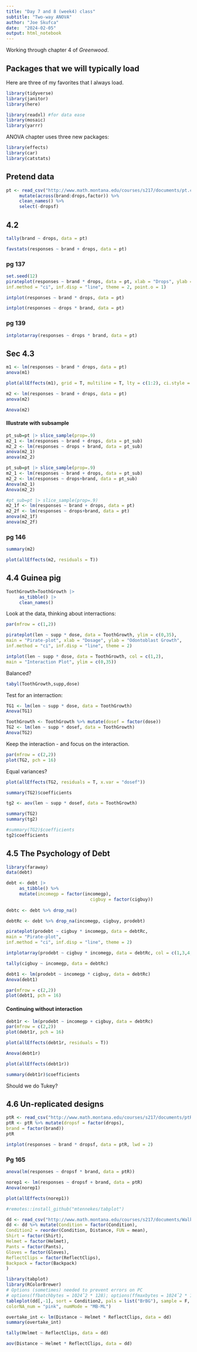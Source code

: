 ```yaml
---
title: "Day 7 and 8 (week4) class"
subtitle: "Two-way ANOVA"
author: "Joe Skufca"
date:  "2024-02-05"
output: html_notebook
---
```


Working through chapter 4 of *Greenwood*.

## Packages that we will typically load


Here are three of my favorites that I always load.

```r
library(tidyverse)
library(janitor)
library(here)

library(readxl) #for data ease
library(mosaic)
library(yarrr)
```
ANOVA chapter uses three new packages:
```r
library(effects)
library(car)
library(catstats)
```



## Pretend data

```r
pt <- read_csv("http://www.math.montana.edu/courses/s217/documents/pt.csv") %>%
     mutate(across(brand:drops,factor)) %>%
     clean_names() %>%
     select(-dropsf)
```

## 4.2



```r
tally(brand ~ drops, data = pt)
```

```r
favstats(responses ~ brand + drops, data = pt)
```

### pg 137

```r
set.seed(12)
pirateplot(responses ~ brand * drops, data = pt, xlab = "Drops", ylab = "Time",
inf.method = "ci", inf.disp = "line", theme = 2, point.o = 1)
```

```r
intplot(responses ~ brand * drops, data = pt)
```

```r
intplot(responses ~ drops * brand, data = pt)
```

### pg 139
```r
intplotarray(responses ~ drops * brand, data = pt)
```


## Sec 4.3  


```r
m1 <- lm(responses ~ brand * drops, data = pt)
anova(m1)
```

```r
plot(allEffects(m1), grid = T, multiline = T, lty = c(1:2), ci.style = "bars")
```


```r
m2 <- lm(responses ~ brand + drops, data = pt)
anova(m2)
```

```r
Anova(m2)
```


#### Illustrate with subsample

```r
pt_sub=pt |> slice_sample(prop=.9)
m2_1 <- lm(responses ~ brand + drops, data = pt_sub)
m2_2 <- lm(responses ~ drops + brand, data = pt_sub)
anova(m2_1)
anova(m2_2)
```

```r
pt_sub=pt |> slice_sample(prop=.9)
m2_1 <- lm(responses ~ brand + drops, data = pt_sub)
m2_2 <- lm(responses ~ drops+brand, data = pt_sub)
Anova(m2_1)
Anova(m2_2)
```
```r

#pt_sub=pt |> slice_sample(prop=.9)
m2_1f <- lm(responses ~ brand + drops, data = pt)
m2_2f <- lm(responses ~ drops+brand, data = pt)
anova(m2_1f)
anova(m2_2f)

```

### pg 146

```r
summary(m2)
```

```r
plot(allEffects(m2, residuals = T))
```


## 4.4  Guinea pig

```r
ToothGrowth=ToothGrowth |>
     as_tibble() |>
     clean_names()
```


Look at the data, thinking about interractions:

```r
par(mfrow = c(1,2))

pirateplot(len ~ supp * dose, data = ToothGrowth, ylim = c(0,35),
main = "Pirate-plot", xlab = "Dosage", ylab = "Odontoblast Growth",
inf.method = "ci", inf.disp = "line", theme = 2)

intplot(len ~ supp * dose, data = ToothGrowth, col = c(1,2),
main = "Interaction Plot", ylim = c(0,35))
```
Balanced?

```r
tabyl(ToothGrowth,supp,dose)
```



Test for an interraction:

```r
TG1 <- lm(len ~ supp * dose, data = ToothGrowth)
Anova(TG1)

```

```r
ToothGrowth <- ToothGrowth %>% mutate(dosef = factor(dose))
TG2 <- lm(len ~ supp * dosef, data = ToothGrowth)
Anova(TG2)
```

Keep the interaction - and focus on the interaction.

```r
par(mfrow = c(2,2))
plot(TG2, pch = 16)
```
Equal variances?

```r
plot(allEffects(TG2, residuals = T, x.var = "dosef"))
```

```r
summary(TG2)$coefficients
```

```r
tg2 <- aov(len ~ supp * dosef, data = ToothGrowth)
```


```r
summary(TG2)
summary(tg2)
```

```r
#summary(TG2)$coefficients
tg2$coefficients
```

## 4.5 The Psychology of Debt



```r
library(faraway)
data(debt)

debt <- debt |>
     as_tibble() %>% 
     mutate(incomegp = factor(incomegp),
                                cigbuy = factor(cigbuy)) 
     
debtc <- debt %>% drop_na()

debtRc <- debt %>% drop_na(incomegp, cigbuy, prodebt)
```


```r


pirateplot(prodebt ~ cigbuy * incomegp, data = debtRc, 
main = "Pirate-plot", 
inf.method = "ci", inf.disp = "line", theme = 2)

```

```r


intplotarray(prodebt ~ cigbuy * incomegp, data = debtRc, col = c(1,3,4,5,6), lwd = 2)
```

```r
tally(cigbuy ~ incomegp, data = debtRc)
```


```r
debt1 <- lm(prodebt ~ incomegp * cigbuy, data = debtRc)
Anova(debt1)
```

```r
par(mfrow = c(2,2))
plot(debt1, pch = 16)
```

#### Continuing without interaction







```r
debt1r <- lm(prodebt ~ incomegp + cigbuy, data = debtRc)
par(mfrow = c(2,2))
plot(debt1r, pch = 16)
```

```r
plot(allEffects(debt1r, residuals = T))
```

```r
Anova(debt1r)
```

```r
plot(allEffects(debt1r))
```

```r
summary(debt1r)$coefficients
```

Should we do Tukey?

## 4.6  Un-replicated designs

```r
ptR <- read_csv("http://www.math.montana.edu/courses/s217/documents/ptR.csv")
ptR <- ptR %>% mutate(dropsf = factor(drops),
brand = factor(brand))
ptR
```

```r
intplot(responses ~ brand * dropsf, data = ptR, lwd = 2)
```

### Pg 165

```r
anova(lm(responses ~ dropsf * brand, data = ptR))
```

```r
norep1 <- lm(responses ~ dropsf + brand, data = ptR)
Anova(norep1)
```

```r
plot(allEffects(norep1))
```

```r
#remotes::install_github("mtennekes/tabplot")
```



```r
dd <- read_csv("http://www.math.montana.edu/courses/s217/documents/Walker2014_mod.csv")
dd <- dd %>% mutate(Condition = factor(Condition),
Condition2 = reorder(Condition, Distance, FUN = mean),
Shirt = factor(Shirt),
Helmet = factor(Helmet),
Pants = factor(Pants),
Gloves = factor(Gloves),
ReflectClips = factor(ReflectClips),
Backpack = factor(Backpack)
)
```
```r
library(tabplot)
library(RColorBrewer)
# Options (sometimes) needed to prevent errors on PC
# options(ffbatchbytes = 1024ˆ2 * 128); options(ffmaxbytes = 1024ˆ2 * 128 * 32)
tableplot(dd[,-1], sort = Condition2, pals = list("BrBG"), sample = F,
colorNA_num = "pink", numMode = "MB-ML")
```


```r
overtake_int <- lm(Distance ~ Helmet * ReflectClips, data = dd)
summary(overtake_int)
```

```r
tally(Helmet ~ ReflectClips, data = dd)
```

```r
aov(Distance ~ Helmet * ReflectClips, data = dd) 
```

